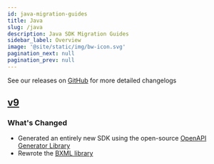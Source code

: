 ```yaml
---
id: java-migration-guides
title: Java
slug: /java
description: Java SDK Migration Guides
sidebar_label: Overview
image: '@site/static/img/bw-icon.svg'
pagination_next: null
pagination_prev: null
---
```


See our releases on [GitHub](https://github.com/Bandwidth/java-sdk/releases) for more detailed changelogs

## [v9](/migration-guides/java/v8->v9/)

### What's Changed

* Generated an entirely new SDK using the open-source [OpenAPI Generator Library](https://openapi-generator.tech/)
* Rewrote the [BXML library](/migration-guides/java/v8->v9#bxml/)
